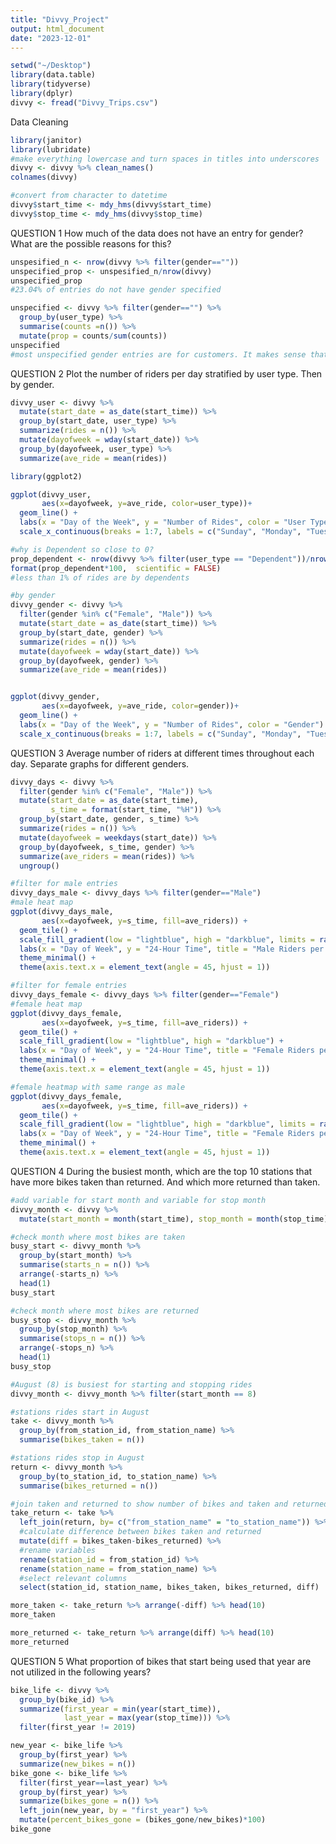 ```yaml
---
title: "Divvy_Project"
output: html_document
date: "2023-12-01"
---
```


```r
setwd("~/Desktop")
library(data.table)
library(tidyverse)
library(dplyr)
divvy <- fread("Divvy_Trips.csv")
```

Data Cleaning
```r
library(janitor)
library(lubridate)
#make everything lowercase and turn spaces in titles into underscores
divvy <- divvy %>% clean_names()
colnames(divvy)

#convert from character to datetime
divvy$start_time <- mdy_hms(divvy$start_time)
divvy$stop_time <- mdy_hms(divvy$stop_time)
```

QUESTION 1
How much of the data does not have an entry for gender? What are the possible reasons for this?
```r
unspesified_n <- nrow(divvy %>% filter(gender==""))
unspecified_prop <- unspesified_n/nrow(divvy)
unspecified_prop 
#23.04% of entries do not have gender specified

unspecified <- divvy %>% filter(gender=="") %>% 
  group_by(user_type) %>% 
  summarise(counts =n()) %>%
  mutate(prop = counts/sum(counts))
unspecified
#most unspecified gender entries are for customers. It makes sense that this data is not provided because customers buy passes as needed where as subscribers would be expected to be frequent users with accounts where they enter their personal information
```

QUESTION 2
Plot the number of riders per day stratified by user type. Then by gender.
```r
divvy_user <- divvy %>%
  mutate(start_date = as_date(start_time)) %>%
  group_by(start_date, user_type) %>%
  summarize(rides = n()) %>%
  mutate(dayofweek = wday(start_date)) %>%
  group_by(dayofweek, user_type) %>% 
  summarize(ave_ride = mean(rides))

library(ggplot2)

ggplot(divvy_user,
       aes(x=dayofweek, y=ave_ride, color=user_type))+
  geom_line() +
  labs(x = "Day of the Week", y = "Number of Rides", color = "User Type") +
  scale_x_continuous(breaks = 1:7, labels = c("Sunday", "Monday", "Tuesday", "Wednesday", "Thursday", "Friday", "Saturday"))

#why is Dependent so close to 0?
prop_dependent <- nrow(divvy %>% filter(user_type == "Dependent"))/nrow(divvy)
format(prop_dependent*100,  scientific = FALSE)
#less than 1% of rides are by dependents
```

```r
#by gender
divvy_gender <- divvy %>%
  filter(gender %in% c("Female", "Male")) %>%
  mutate(start_date = as_date(start_time)) %>%
  group_by(start_date, gender) %>%
  summarize(rides = n()) %>%
  mutate(dayofweek = wday(start_date)) %>%
  group_by(dayofweek, gender) %>% 
  summarize(ave_ride = mean(rides))


ggplot(divvy_gender,
       aes(x=dayofweek, y=ave_ride, color=gender))+
  geom_line() +
  labs(x = "Day of the Week", y = "Number of Rides", color = "Gender") +
  scale_x_continuous(breaks = 1:7, labels = c("Sunday", "Monday", "Tuesday", "Wednesday", "Thursday", "Friday", "Saturday"))
```


QUESTION 3
Average number of riders at different times throughout each day. Separate graphs for different genders. 
```r
divvy_days <- divvy %>%
  filter(gender %in% c("Female", "Male")) %>%
  mutate(start_date = as_date(start_time),
         s_time = format(start_time, "%H")) %>%
  group_by(start_date, gender, s_time) %>%
  summarize(rides = n()) %>%
  mutate(dayofweek = weekdays(start_date)) %>%
  group_by(dayofweek, s_time, gender) %>%
  summarize(ave_riders = mean(rides)) %>%
  ungroup()

#filter for male entries
divvy_days_male <- divvy_days %>% filter(gender=="Male")
#male heat map
ggplot(divvy_days_male,
       aes(x=dayofweek, y=s_time, fill=ave_riders)) + 
  geom_tile() +
  scale_fill_gradient(low = "lightblue", high = "darkblue", limits = range(0,max(divvy_days_male$ave_riders))) +
  labs(x = "Day of Week", y = "24-Hour Time", title = "Male Riders per Day of the Week") +
  theme_minimal() +
  theme(axis.text.x = element_text(angle = 45, hjust = 1))

#filter for female entries
divvy_days_female <- divvy_days %>% filter(gender=="Female")
#female heat map
ggplot(divvy_days_female,
       aes(x=dayofweek, y=s_time, fill=ave_riders)) + 
  geom_tile() +
  scale_fill_gradient(low = "lightblue", high = "darkblue") +
  labs(x = "Day of Week", y = "24-Hour Time", title = "Female Riders per Day of the Week") +
  theme_minimal() +
  theme(axis.text.x = element_text(angle = 45, hjust = 1))

#female heatmap with same range as male
ggplot(divvy_days_female,
       aes(x=dayofweek, y=s_time, fill=ave_riders)) + 
  geom_tile() +
  scale_fill_gradient(low = "lightblue", high = "darkblue", limits = range(0,max(divvy_days_male$ave_riders))) +
  labs(x = "Day of Week", y = "24-Hour Time", title = "Female Riders per Day of the Week") +
  theme_minimal() +
  theme(axis.text.x = element_text(angle = 45, hjust = 1))
```

QUESTION 4
During the busiest month, which are the top 10 stations that have more bikes taken than returned. And which more returned than taken.
```r
#add variable for start month and variable for stop month
divvy_month <- divvy %>% 
  mutate(start_month = month(start_time), stop_month = month(stop_time))

#check month where most bikes are taken
busy_start <- divvy_month %>% 
  group_by(start_month) %>% 
  summarise(starts_n = n()) %>%
  arrange(-starts_n) %>%
  head(1)
busy_start

#check month where most bikes are returned
busy_stop <- divvy_month %>% 
  group_by(stop_month) %>% 
  summarise(stops_n = n()) %>%
  arrange(-stops_n) %>%
  head(1)
busy_stop

#August (8) is busiest for starting and stopping rides
divvy_month <- divvy_month %>% filter(start_month == 8)

#stations rides start in August
take <- divvy_month %>% 
  group_by(from_station_id, from_station_name) %>% 
  summarise(bikes_taken = n())

#stations rides stop in August
return <- divvy_month %>% 
  group_by(to_station_id, to_station_name) %>% 
  summarise(bikes_returned = n())

#join taken and returned to show number of bikes and taken and returned from each station in August
take_return <- take %>% 
  left_join(return, by= c("from_station_name" = "to_station_name")) %>% 
  #calculate difference between bikes taken and returned
  mutate(diff = bikes_taken-bikes_returned) %>%
  #rename variables
  rename(station_id = from_station_id) %>%
  rename(station_name = from_station_name) %>% 
  #select relevant columns
  select(station_id, station_name, bikes_taken, bikes_returned, diff) 

more_taken <- take_return %>% arrange(-diff) %>% head(10)
more_taken

more_returned <- take_return %>% arrange(diff) %>% head(10)
more_returned
```

QUESTION 5
What proportion of bikes that start being used that year are not utilized in the following years?
```r
bike_life <- divvy %>%
  group_by(bike_id) %>% 
  summarize(first_year = min(year(start_time)), 
            last_year = max(year(stop_time))) %>% 
  filter(first_year != 2019)

new_year <- bike_life %>% 
  group_by(first_year) %>%
  summarize(new_bikes = n())
bike_gone <- bike_life %>% 
  filter(first_year==last_year) %>% 
  group_by(first_year) %>%
  summarize(bikes_gone = n()) %>%
  left_join(new_year, by = "first_year") %>%
  mutate(percent_bikes_gone = (bikes_gone/new_bikes)*100)
bike_gone
```
